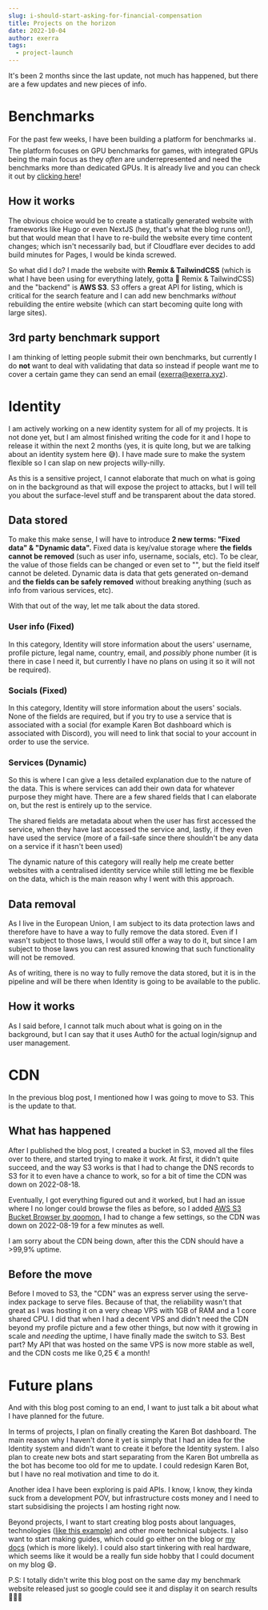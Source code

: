 ```yaml
---
slug: i-should-start-asking-for-financial-compensation
title: Projects on the horizon
date: 2022-10-04
author: exerra
tags:
  - project-launch
---
```

It's been 2 months since the last update, not much has happened, but there are a few updates and new pieces of info.

# Benchmarks

For the past few weeks, I have been building a platform for benchmarks 📊. The platform focuses on GPU benchmarks for games, with integrated GPUs being the main focus as they *often* are underrepresented and need the benchmarks more than dedicated GPUs. It is already live and you can check it out by [clicking here](https://benchmarks.exerra.xyz)!

## How it works

The obvious choice would be to create a statically generated website with frameworks like Hugo or even NextJS (hey, that's what the blog runs on!), but that would mean that I have to re-build the website every time content changes; which isn't necessarily bad, but if Cloudflare ever decides to add build minutes for Pages, I would be kinda screwed.

So what did I do? I made the website with **Remix & TailwindCSS** (which is what I have been using for everything lately, gotta 💜 Remix & TailwindCSS) and the "backend" is **AWS S3**. S3 offers a great API for listing, which is critical for the search feature and I can add new benchmarks *without* rebuilding the entire website (which can start becoming quite long with large sites).

## 3rd party benchmark support

I am thinking of letting people submit their own benchmarks, but currently I do **not** want to deal with validating that data  so instead if people want me to cover a certain game they can send an email (exerra@exerra.xyz).

# Identity

I am actively working on a new identity system for all of my projects. It is not done yet, but I am almost finished writing the code for it and I hope to release it within the next 2 months (yes, it is quite long, but we are talking about an identity system here 😅). I have made sure to make the system flexible so I can slap on new projects willy-nilly.

As this is a sensitive project, I cannot elaborate that much on what is going on in the background as that will expose the project to attacks, but I will tell you about the surface-level stuff and be transparent about the data stored.

## Data stored

To make this make sense, I will have to introduce **2 new terms: "Fixed data" & "Dynamic data".** Fixed data is key/value storage where **the fields cannot be removed** (such as user info, username, socials, etc). To be clear, the value of those fields can be changed or even set to "", but the field itself cannot be deleted. Dynamic data is data that gets generated on-demand and **the fields can be safely removed** without breaking anything (such as info from various services, etc).

With that out of the way, let me talk about the data stored.

### User info (Fixed)

In this category, Identity will store information about the users' username, profile picture, legal name, country, email, and *possibly* phone number (it is there in case I need it, but currently I have no plans on using it so it will not be required).

### Socials (Fixed)

In this category, Identity will store information about the users' socials. None of the fields are required, but if you try to use a service that is associated with a social (for example Karen Bot dashboard which is associated with Discord), you will need to link that social to your account in order to use the service.

### Services (Dynamic)

So this is where I can give a less detailed explanation due to the nature of the data. This is where services can add their own data for whatever purpose they might have. There are a few shared fields that I can elaborate on, but the rest is entirely up to the service.

The shared fields are metadata about when the user has first accessed the service, when they have last accessed the service and, lastly, if they even have used the service (more of a fail-safe since there shouldn't be any data on a service if it hasn't been used)

The dynamic nature of this category will really help me create better websites with a centralised identity service while still letting me be flexible on the data, which is the main reason why I went with this approach.

## Data removal

As I live in the European Union, I am subject to its data protection laws and therefore have to have a way to fully remove the data stored. Even if I wasn't subject to those laws, I would still offer a way to do it, but since I am subject to those laws you can rest assured knowing that such functionality will not be removed.

As of writing, there is no way to fully remove the data stored, but it is in the pipeline and will be there when Identity is going to be available to the public.

## How it works

As I said before, I cannot talk much about what is going on in the background, but I can say that it uses Auth0 for the actual login/signup and user management.

# CDN

In the previous blog post, I mentioned how I was going to move to S3. This is the update to that.

## What has happened

After I published the blog post, I created a bucket in S3, moved all the files over to there, and started trying to make it work. At first, it didn't quite succeed, and the way S3 works is that I had to change the DNS records to S3 for it to even have a chance to work, so for a bit of time the CDN was down on 2022-08-18.

Eventually, I got everything figured out and it worked, but I had an issue where I no longer could browse the files as before, so I added [AWS S3 Bucket Browser by qoomon.](https://github.com/qoomon/aws-s3-bucket-browser) I had to change a few settings, so the CDN was down on 2022-08-19 for a few minutes as well.

I am sorry about the CDN being down, after this the CDN should have a >99,9% uptime.

## Before the move

Before I moved to S3, the "CDN" was an express server using the serve-index package to serve files. Because of that, the reliability wasn't that great as I was hosting it on a very cheap VPS with 1GB of RAM and a 1 core shared CPU. I did that when I had a decent VPS and didn't need the CDN beyond my profile picture and a few other things, but now with it growing in scale and *needing* the uptime, I have finally made the switch to S3. Best part? My API that was hosted on the same VPS is now more stable as well, and the CDN costs me like 0,25 € a month!

# Future plans

And with this blog post coming to an end, I want to just talk a bit about what I have planned for the future.

In terms of projects, I plan on finally creating the Karen Bot dashboard. The main reason why I haven't done it yet is simply that I had an idea for the Identity system and didn't want to create it before the Identity system. I also plan to create new bots and start separating from the Karen Bot umbrella as the bot has become too old for me to update. I could redesign Karen Bot, but I have no real motivation and time to do it.

Another idea I have been exploring is paid APIs. I know, I know, they kinda suck from a development POV, but infrastructure costs money and I need to start subsidising the projects I am hosting right now.

Beyond projects, I want to start creating blog posts about languages, technologies ([like this example](https://t3.gg/blog/post/types-and-nextjs)) and other more technical subjects. I also want to start making guides, which could go either on the blog or [my docs](https://docs.exerra.xyz/) (which is more likely). I could also start tinkering with real hardware, which seems like it would be a really fun side hobby that I could document on my blog 😄.

P.S: I totally didn't write this blog post on the same day my benchmark website released just so google could see it and display it on search results 👀👀👀